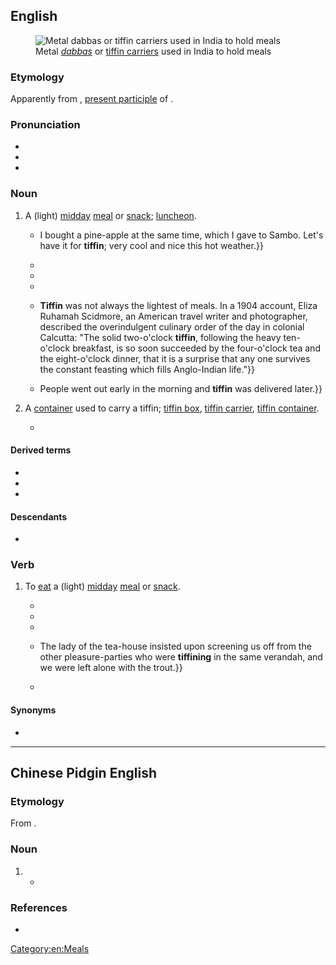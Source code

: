 {{also|Tiffin}}
==English==
{{was wotd|2016|August|2}}
{{wikipedia}}
[[File:Lunchbox - അടുക്കുപാത്രങ്ങൾ.JPG|thumb|Metal ''[[dabba]]s'' or [[tiffin carrier]]s used in India to hold meals]]

===Etymology===
Apparently from {{cog|en|tiffing}}, [[Appendix:Glossary#present participle|present participle]] of {{m|en|tiff||to take a small [[drink#Verb|drink]], to [[sip#Verb|sip]]}} {{qualifier|slang}}.

===Pronunciation===
* {{IPA|en|/ˈtɪfɪn/}}
* {{audio|en|en-uk-tiffin.opus|Audio (RP)}}
* {{hyphenation|en|tif|fin}}

===Noun===
{{en-noun|~}}

# {{lb|en|Britain|India}} A (light) [[midday]] [[meal]] or [[snack]]; [[luncheon]].
#* {{RQ:Thackeray Vanity Fair|chapter=The Green Silk Purse|page=31|passage={{...}} I bought a pine-apple at the same time, which I gave to Sambo. Let's have it for '''tiffin'''; very cool and nice this hot weather.}}
#* {{quote-book|en|title=A Detailed Report of the Proceedings on the Trial of the Eighteen Parsee Prisoners for Murder, before the Supreme Court, Bombay, on Wednesday, July 17, 1844. Also, an Appendix, Containing the Examinations, Depositions, and Confessions of the Prisoners after Trial. With a Petition to the Queen in Council, from the Native and European Inhabitants, on Behalf of the Prisoners|location=London|publisher=Samuel Clarke, 13 [[w:Pall Mall, London|Pall Mall East]]|year=1845|page=42|pageurl=https://books.google.com/books?id=i2VjAAAAcAAJ&pg=PA42|oclc=495782937|passage=That garden belongs to Manockjee Metta; that day many of us met and had '''tiffin''' and supper. At '''tiffin''' there were ten of us.}}
#* {{quote-book|en|author=Oliver Optic [pseudonym; {{w|William Taylor Adams}}]|title=Across India, or, Live Boys in the Far East|series=All-over-the-World Library|seriesvolume=3rd ser.|location=Boston, Mass.|publisher=[[w:Lee & Shepard|Lee and Shepard]], Publishers, 10 {{w|Milk Street}}|year=1895|oclc=1805114|passage="Bring sahib coffee at six in the morning; breakfast at nine; '''tiffin''' at one." / "What's that last one, Moro?" / "We had '''tiffin''' at Suez, and it means luncheon," interposed Morris. / "I didn't hear the word; but it is all right, and '''tiffin''' it is after this time. Come; are you going down-stairs, fellows?"}}
#* {{quote-book|en|author=Harry Berry|title=My Darling Wife, or, How I Passed the Time of Day Between 18th April 1940 and 5th November 1945: Being the Unexpurgated Letters, Diaries and Other Scribblings of an Ordinary Soldier|location=Hertford|publisher=Authors OnLine Ltd.|year=2004|page=288|isbn=978-0-7552-0155-6|passage=Had '''tiffin''' at 11.30 a.m. 1½ rations of rice with fried fish. Added frying oil and soup powder. Excellent, both in quantity and quality, but stomach is a bit troublesome. Can't wonder at it really!}}
#* {{quote-book|en|author=Sarah Murray|title=Moveable Feasts: From Ancient Rome to the 21st Century, the Incredible Journeys of the Food We Eat|location=New York, N.Y.|publisher=[[w:Picador (imprint)|Picador]]|year=2008|pages=88–89|isbn=978-0-312-42814-3|passage='''''Tiffin''''' is an old colonial term. Often thought of as a snack taken with afternoon tea, '''tiffin''' is actually a light lunch eaten at midday. Indian colonial writings make numerous references to '''tiffin'''. {{...}} '''Tiffin''' was not always the lightest of meals. In a 1904 account, Eliza Ruhamah Scidmore, an American travel writer and photographer, described the overindulgent culinary order of the day in colonial Calcutta: "The solid two-o'clock '''tiffin''', following the heavy ten-o'clock breakfast, is so soon succeeded by the four-o'clock tea and the eight-o'clock dinner, that it is a surprise that any one survives the constant feasting which fills Anglo-Indian life."}}
#* {{quote-book|en|author=Sara Roncaglia|title=Feeding the City: Work and Food Culture of the Mumbai ''Dabbawalas''|location=Cambridge|publisher={{w|Open Book Publishers}}|year=2013|page=22|doi=10.11647/OBP.0031|isbn=978-1-909254-01-5|passage='''Tiffin''' work started with Raghunath Medge's father, who worked first of all at Bombay Churchgate station. When the British Raj was in power, then there was work at Churchgate. The people who worked at Girni had '''tiffin''' delivered to them. {{...}} People went out early in the morning and '''tiffin''' was delivered later.}}
# {{lb|en|Britain|India}} A [[container]] used to carry a tiffin; [[tiffin box]], [[tiffin carrier]], [[tiffin container]].
#* {{quote-book|en|author=Mahtab Narsimhan|title=The Tiffin|location=Toronto, Ont.|publisher=Dancing Cat Books|year=2011|isbn=978-1-77086-039-1|passage="Young ''memsahib'', an empty tiffin box costs ten rupees in the market. With the food, it's worth maybe fifteen rupees. Do you think I could retire after I steal it?" the man said. “I'm getting late. Do you want your husband to get his lunch or not? That last one's for him, isn't it?" He jerked his chin at the '''tiffin''' Anahita was still hugging.}}

====Derived terms====
* {{l|en|tiffin box}}
* {{l|en|tiffin carrier}}
* {{l|en|tiffin container}}

====Descendants====
* {{desc|cpi|tiffin}}

===Verb===
{{en-verb}}

# {{lb|en|Britain|India|intransitive}} To [[eat]] a (light) [[midday]] [[meal]] or [[snack]].
#* {{quote-book|en|author=B[ithia] M[ary] Croker|authorlink=Bithia Mary Croker|title=Pretty Miss Neville. A Novel.|series=Harper's Franklin Square Library|seriesvolume=no. 363|location=New York, N.Y.|publisher=[[w:Harper (publisher)|Harper & Bros.]]|year=1884|page=328|oclc=5731024|passage=Do you know that he '''tiffins''' with her three times a week, and every night, after leaving here, he finishes the evening in her society, sitting in the veranda and smoking cigarettes till all hours.}}
#* {{RQ:Kipling Plain Tales|chapter=The Bisara of Pooree|pages=254–255|pageref=254|passage=Pack had been '''tiffining''' by himself to the right of the arch, and had heard everything.}}
#* {{quote-book|en|author=Henry Keppel|authorlink=Henry Keppel|title=A Sailor's Life under Four Sovereigns|location=London|publisher=[[w:Macmillan Publishers|Macmillan and Co.]]; New York, N.Y.: [[w:Macmillan Publishers (United States)|Macmillan Co.]]|year=1899|volume=I|page=336|oclc=523727|passage=Slept, '''tiffined''', and read in heat of the day. At 4 p.m. hunted again, and finished the evening with a jolly good dinner.}}
#* {{quote-book|en|author=Rudyard Kipling|chapter=1889: Letter Six|editors={{w|Hugh Cortazzi}} and George Webb|title=Kipling's Japan: Collected Writings|location=London; Atlantic Highlands, N.J.|publisher=[[w:Continuum International Publishing Group|The Athlone Press]]|year=1988|page=98|isbn=978-0-485-11348-8|passage=And so I lay at Arashiyama which is near Kyoto, in a yellow straw tea-house overlooking the beautiful river of which I have written, my mouth full of fried mountain trout and my soul soaking in a great calm. {{...}} The lady of the tea-house insisted upon screening us off from the other pleasure-parties who were '''tiffining''' in the same verandah, and we were left alone with the trout.}}
#* {{quote-book|en|author=Elizabeth Clinch|author2=Nicholas Clinch|title=Through a Land of Extremes: The Littledales of Central Asia|series=Legends and Lore Series|location=Seattle, Wash.|publisher=[[w:The Mountaineers (club)|The Mountaineers Books]]|year=2011|page=73|isbn=978-1-59485-514-6|passage=From the diary it would appear that the main activities were shooting, walking, and alternating meals on each other's boat. "We dined with them. They '''tiffined''' with us." "'''Tiffined''' with them. They dined with us."}}

====Synonyms====
* {{l|en|tiff}}

[[Category:en:Meals]]

----

==Chinese Pidgin English==

===Etymology===
From {{inh|cpi|en|tiffin}}.

===Noun===
{{head|cpi|noun}}

# {{l|en|luncheon}}
#* {{quote-book|cpi
|year=1860
|title=The Englishman in China
|location=London
|publisher=Saunders, Otley, and Co.
|page=44
|passage=Just now '''teeefin'''{{sic}} have leddy.
|t=Luncheon is ready.
}}

===References===
* {{R:Gow 1924|page=108|passage={{smallcaps|Tiffin}}: (Indian) luncheon.}}